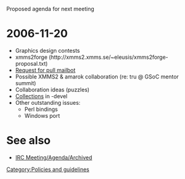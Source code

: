 Proposed agenda for next meeting

= 2006-11-20 =

* Graphics design contests
* xmms2forge (http://xmms2.xmms.se/~eleusis/xmms2forge-proposal.txt)
* [[Request for pull mailbot]]
* Possible XMMS2 & amarok collaboration (re: tru @ GSoC mentor summit)
* Collaboration ideas (puzzles)
* [[Collections]] in -devel
* Other outstanding issues:
** Perl bindings
** Windows port

= See also =
* [[IRC Meeting/Agenda/Archived]]

[[Category:Policies and guidelines]]